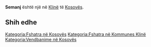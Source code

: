{{Fshat në 
 | Emri                = Semanj
 | EmriAlt                = 
 | NAME_SHORT_FORM=      
 | NAME_GENERIC=      
 | NAME_SORT_NAME_RO=      SEMANJ
 | FULL_NAME_RO = Semanj
 | FULL_NAME_ND_RO=Semanj
 | SORT_NAME_RG=SEMANJ
 | FULL_NAME_RG=Semanj
 | FULL_NAME_ND_RG=Semanj
 | SRP_NAME_SHORT_FORM=      
 | SRP_NAME_GENERIC=      
 | SRP_NAME_SORT_NAME_RO=      
 | SRP_FULL_NAME_RO = 
 | SRP_FULL_NAME_ND_RO=
 | SRP_SORT_NAME_RG=
 | SRP_FULL_NAME_RG=
 | SRP_FULL_NAME_ND_RG=
 | Emri (Rasa dhanore) = 
 | Figura              = 
 | Shteti              = Kosovo
 | Komuna              = Klinë
 | Kodi postar         = 
 | Sipërfaqja          = 

 | Popullsia           = 

 | Regj. i popullsisë  = 
 | Dend. e popullsisë  = 
 | Faqja zyrtare       = 
 <!--- Koordinatat ----> 
 | Gjerësia            = 42.288056
 | Gjatësia            = 21.133333
 | Lartësia            = 
}}
'''Semanj''' është një [[]] në [[Klinë]] të [[Kosovës]].

<!-- == Gjeografia == -->
<!-- == Historia == -->
<!-- == Demografia == -->
== Shih edhe ==
{{Komuna Klinë}}
{{Kosovo-Administrata-Cung}}

[[Kategoria:Fshatra në Kosovës]]
[[Kategoria:Fshatra në Kommunes Klinë]]
[[Kategoria:Vendbanime në Kosovës]]